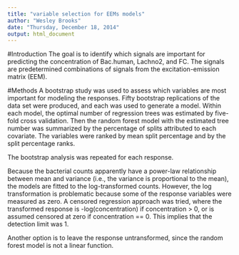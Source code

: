 ```yaml
---
title: "variable selection for EEMs models"
author: "Wesley Brooks"
date: "Thursday, December 18, 2014"
output: html_document
---
```


#Introduction
The goal is to identify which signals are important for predicting the concentration of Bac.human, Lachno2, and FC. The signals are predetermined combinations of signals from the excitation-emission matrix (EEM).

#Methods
A bootstrap study was used to assess which variables are most important for modeling the responses. Fifty bootstrap replications of the data set were produced, and each was used to generate a model. Within each model, the optimal number of regression trees was estimated by five-fold cross validation. Then the random forest model with the estimated tree number was summarized by the percentage of splits attributed to each covariate. The variables were ranked by mean split percentage and by the split percentage ranks.

The bootstrap analysis was repeated for each response.

Because the bacterial counts apparently have a power-law relationship between mean and variance (i.e., the variance is proportional to the mean), the models are fitted to the log-transformed counts. However, the log transformation is problematic because some of the response variables were measured as zero. A censored regression approach was tried, where the transformed response is -log(concentration) if concentration > 0, or is assumed censored at zero if  concentration == 0. This implies that the detection limit was 1.

Another option is to leave the response untransformed, since the random forest model is not a linear function. 